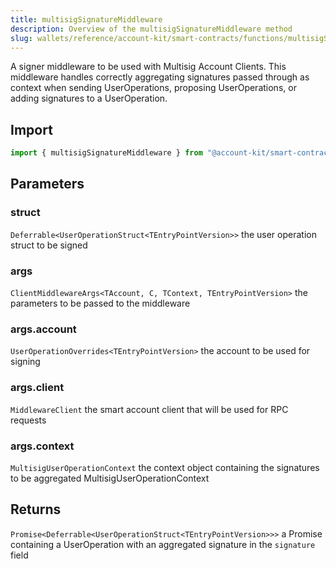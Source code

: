 ```yaml
---
title: multisigSignatureMiddleware
description: Overview of the multisigSignatureMiddleware method
slug: wallets/reference/account-kit/smart-contracts/functions/multisigSignatureMiddleware
---
```


A signer middleware to be used with Multisig Account Clients.
This middleware handles correctly aggregating signatures passed through
as context when sending UserOperations, proposing UserOperations, or adding signatures to a UserOperation.

## Import

```ts
import { multisigSignatureMiddleware } from "@account-kit/smart-contracts";
```

## Parameters

### struct

`Deferrable<UserOperationStruct<TEntryPointVersion>>`
the user operation struct to be signed

### args

`ClientMiddlewareArgs<TAccount, C, TContext, TEntryPointVersion>`
the parameters to be passed to the middleware

### args.account

`UserOperationOverrides<TEntryPointVersion>`
the account to be used for signing

### args.client

`MiddlewareClient`
the smart account client that will be used for RPC requests

### args.context

`MultisigUserOperationContext`
the context object containing the signatures to be aggregated MultisigUserOperationContext

## Returns

`Promise<Deferrable<UserOperationStruct<TEntryPointVersion>>>`
a Promise containing a UserOperation with an aggregated signature in the `signature` field
